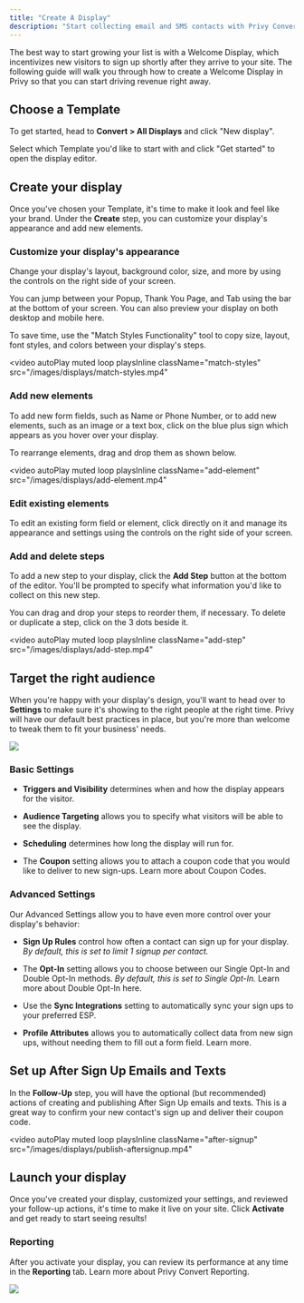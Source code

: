 ```yaml
---
title: "Create A Display"
description: "Start collecting email and SMS contacts with Privy Convert."
---
```


The best way to start growing your list is with a Welcome Display, which incentivizes new visitors to sign up shortly after they arrive to your site. The following guide will walk you through how to create a Welcome Display in Privy so that you can start driving revenue right away.

## Choose a Template

To get started, head to **Convert > All Displays** and click "New display".&#x20;

Select which Template you'd like to start with and click "Get started" to open the display editor.

## Create your display

Once you've chosen your Template, it's time to make it look and feel like your brand. Under the **Create** step, you can customize your display's appearance and add new elements.

### Customize your display's appearance

Change your display's layout, background color, size, and more by using the controls on the right side of your screen.

<Card title="Edit each step of your display">
  You can jump between your Popup, Thank You Page, and Tab using the bar at the bottom of your screen. You can also preview your display on both desktop and mobile here.
</Card>

To save time, use the "Match Styles Functionality" tool to copy size, layout, font styles, and colors between your display's steps.

<video
  autoPlay
  muted
  loop
  playsInline
  className="match-styles"
  src="/images/displays/match-styles.mp4"
></video>

### Add new elements

To add new form fields, such as Name or Phone Number, or to add new elements, such as an image or a text box, click on the blue plus sign which appears as you hover over your display.

To rearrange elements, drag and drop them as shown below.

<video
  autoPlay
  muted
  loop
  playsInline
  className="add-element"
  src="/images/displays/add-element.mp4"
></video>

### Edit existing elements

To edit an existing form field or element, click directly on it and manage its appearance and settings using the controls on the right side of your screen.

### Add and delete steps

To add a new step to your display, click the **Add Step** button at the bottom of the editor. You'll be prompted to specify what information you'd like to collect on this new step.

You can drag and drop your steps to reorder them, if necessary. To delete or duplicate a step, click on the 3 dots beside it.

<video
  autoPlay
  muted
  loop
  playsInline
  className="add-step"
  src="/images/displays/add-step.mp4"
></video>

## Target the right audience

When you're happy with your display's design, you'll want to head over to **Settings** to make sure it's showing to the right people at the right time. Privy will have our default best practices in place, but you're more than welcome to tweak them to fit your business' needs.

![](display-settings.png)

### Basic Settings

* **Triggers and Visibility** determines when and how the display appears for the visitor.

* **Audience Targeting** allows you to specify what visitors will be able to see the display.

* **Scheduling** determines how long the display will run for.

* The **Coupon** setting allows you to attach a coupon code that you would like to deliver to new sign-ups. Learn more about Coupon Codes.

### Advanced Settings

Our Advanced Settings allow you to have even more control over your display's behavior:

* **Sign Up Rules** control how often a contact can sign up for your display. *By default, this is set to limit 1 signup per contact.*

* The **Opt-In** setting allows you to choose between our Single Opt-In and Double Opt-In methods. *By default, this is set to Single Opt-In.* Learn more about Double Opt-In here.

* Use the **Sync Integrations** setting to automatically sync your sign ups to your preferred ESP.

* **Profile Attributes** allows you to automatically collect data from new sign ups, without needing them to fill out a form field. Learn more.

## Set up After Sign Up Emails and Texts

In the **Follow-Up** step, you will have the optional (but recommended) actions of creating and publishing After Sign Up emails and texts. This is a great way to confirm your new contact's sign up and deliver their coupon code.

<video
  autoPlay
  muted
  loop
  playsInline
  className="after-signup"
  src="/images/displays/publish-aftersignup.mp4"
></video>

## Launch your display

Once you've created your display, customized your settings, and reviewed your follow-up actions, it's time to make it live on your site. Click **Activate** and get ready to start seeing results!

### Reporting

After you activate your display, you can review its performance at any time in the **Reporting** tab. Learn more about Privy Convert Reporting.

![](convert-reporting.png)